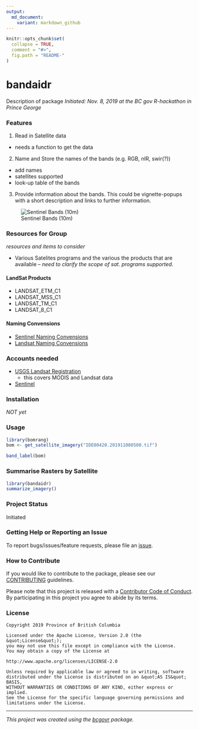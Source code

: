 ```yaml
---
output:
  md_document:
    variant: markdown_github
---
```


```r
knitr::opts_chunk$set(
  collapse = TRUE,
  comment = "#>",
  fig.path = "README-"
)
```

<!-- Add a project state badge
See https://github.com/BCDevExchange/Our-Project-Docs/blob/master/discussion/projectstates.md
If you have bcgovr installed and you use RStudio, click the 'Insert BCDevex Badge' Addin. -->

# bandaidr

Description of package
_Initiated: Nov. 8, 2019 at the BC gov R-hackathon in Prince George_

### Features

1. Read in Satellite data
  - needs a function to get the data
2. Name and Store the names of the bands (e.g. RGB, nIR, swir(?))
  - add names
  - satellites supported
  - look-up table of the bands
3. Provide information about the bands.  This could be vignette-popups with a short description and links to further information.

![Sentinel Bands (10m) ](https://sentinel.esa.int/image/image_gallery?uuid=c5fa6c3e-2978-4fb8-ac95-3be9c5171be2&groupId=247904&t=1345630320883)

### Resources for Group
_resources and items to consider_

- Various Satelites programs and the various the products that are available -- _need to clarify the scope of sat. programs supported_. 

#### LandSat Products


- LANDSAT_ETM_C1 
- LANDSAT_MSS_C1
- LANDSAT_TM_C1
- LANDSAT_8_C1


#### Naming Convensions

- [Sentinel Naming Convensions](https://sentinel.esa.int/web/sentinel/user-guides/sentinel-2-msi/naming-convention)
- [Landsat Naming Convensions](https://www.usgs.gov/faqs/what-naming-convention-landsat-collections-level-1-scenes?qt-news_science_products=0#qt-news_science_products)




### Accounts needed
- [USGS Landsat Registration](https://ers.cr.usgs.gov/register/)
  - this covers MODIS and Landsat data
  
- [Sentinel](https://scihub.copernicus.eu/dhus/)






### Installation
_NOT yet_


### Usage

```r

library(bomrang)
bom <- get_satellite_imagery("IDE00420.201911080500.tif")

band_label(bom)
```

### Summarise Rasters by Satellite
```r
library(bandaidr)
summarize_imagery()
```


### Project Status

Initiated


### Getting Help or Reporting an Issue

To report bugs/issues/feature requests, please file an [issue](https://github.com/bcgov/bandaidr/issues/).

### How to Contribute

If you would like to contribute to the package, please see our
[CONTRIBUTING](CONTRIBUTING.md) guidelines.

Please note that this project is released with a [Contributor Code of Conduct](CODE_OF_CONDUCT.md). By participating in this project you agree to abide by its terms.

### License

```
Copyright 2019 Province of British Columbia

Licensed under the Apache License, Version 2.0 (the &quot;License&quot;);
you may not use this file except in compliance with the License.
You may obtain a copy of the License at

http://www.apache.org/licenses/LICENSE-2.0

Unless required by applicable law or agreed to in writing, software distributed under the License is distributed on an &quot;AS IS&quot; BASIS,
WITHOUT WARRANTIES OR CONDITIONS OF ANY KIND, either express or implied.
See the License for the specific language governing permissions and limitations under the License.
```

---
*This project was created using the [bcgovr](https://github.com/bcgov/bcgovr) package.*
